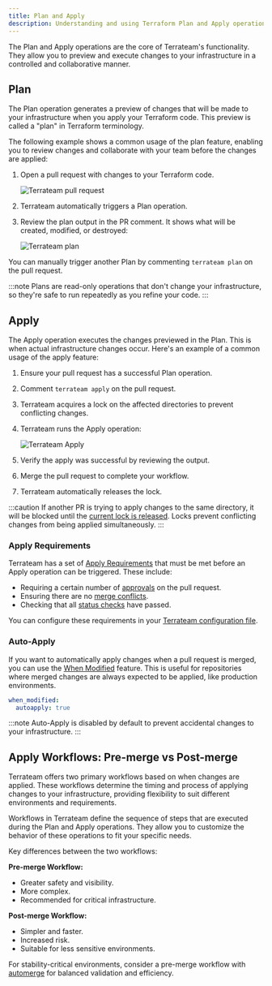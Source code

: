 ```yaml
---
title: Plan and Apply
description: Understanding and using Terraform Plan and Apply operations with Terrateam
---
```


The Plan and Apply operations are the core of Terrateam's functionality. They allow you to preview and execute changes to your infrastructure in a controlled and collaborative manner.

## Plan

The Plan operation generates a preview of changes that will be made to your infrastructure when you apply your Terraform code. This preview is called a "plan" in Terraform terminology.

The following example shows a common usage of the plan feature, enabling you to review changes and collaborate with your team before the changes are applied:
<Steps>
1. Open a pull request with changes to your Terraform code.

   ![Terrateam pull request](../../../assets/nibbler-pull-request.png)

2. Terrateam automatically triggers a Plan operation.

3. Review the plan output in the PR comment. It shows what will be created, modified, or destroyed:

    ![Terrateam plan](../../../assets/nibbler-terrateam-plan.png)

</Steps>

You can manually trigger another Plan by commenting `terrateam plan` on the pull request.

:::note
Plans are read-only operations that don't change your infrastructure, so they're safe to run repeatedly as you refine your code.
:::

## Apply

The Apply operation executes the changes previewed in the Plan. This is when actual infrastructure changes occur.
Here's an example of a common usage of the apply feature:
<Steps>
1. Ensure your pull request has a successful Plan operation.

2. Comment `terrateam apply` on the pull request.

3. Terrateam acquires a lock on the affected directories to prevent conflicting changes.

4. Terrateam runs the Apply operation:

   ![Terrateam Apply](../../../assets/nibbler-terrateam-apply.png)

5. Verify the apply was successful by reviewing the output.

6. Merge the pull request to complete your workflow.

7. Terrateam automatically releases the lock.
</Steps>

:::caution
If another PR is trying to apply changes to the same directory, it will be blocked until the [current lock is released](/advanced-workflows/locks-and-concurrency/). Locks prevent conflicting changes from being applied simultaneously.
:::



### Apply Requirements

Terrateam has a set of [Apply Requirements](/configuration-reference/apply-requirements) that must be met before an Apply operation can be triggered. These include:

- Requiring a certain number of [approvals](/configuration-reference/apply-requirements#approved) on the pull request.
- Ensuring there are no [merge conflicts](/configuration-reference/apply-requirements#merge-conflicts).
- Checking that all [status checks](/configuration-reference/apply-requirements#status-checks) have passed.

You can configure these requirements in your [Terrateam configuration file](/getting-started/configuration).
### Auto-Apply
If you want to automatically apply changes when a pull request is merged, you can use the [When Modified](/configuration-reference/when-modified) feature. This is useful for repositories where merged changes are always expected to be applied, like production environments.
```yaml
when_modified:
  autoapply: true
```
:::note 
   Auto-Apply is disabled by default to prevent accidental changes to your infrastructure.
:::
## Apply Workflows: Pre-merge vs Post-merge
Terrateam offers two primary workflows based on when changes are applied. These workflows determine the timing and process of applying changes to your infrastructure, providing flexibility to suit different environments and requirements.

Workflows in Terrateam define the sequence of steps that are executed during the Plan and Apply operations. They allow you to customize the behavior of these operations to fit your specific needs. 

Key differences between the two workflows:

**Pre-merge Workflow:**
- Greater safety and visibility.
- More complex.
- Recommended for critical infrastructure.

**Post-merge Workflow:**
- Simpler and faster.
- Increased risk.
- Suitable for less sensitive environments.

For stability-critical environments, consider a pre-merge workflow with [automerge](/configuration-reference/automerge) for balanced validation and efficiency.